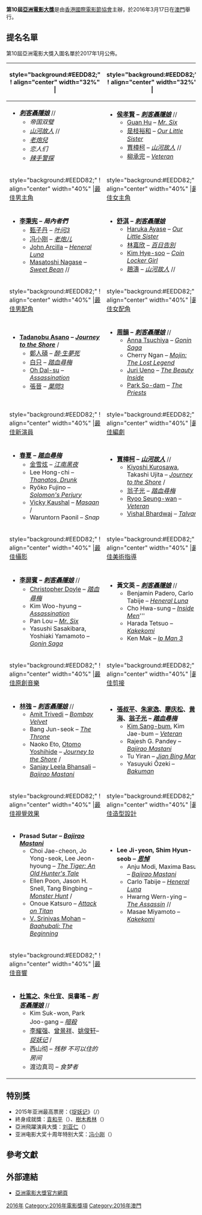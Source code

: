 {{Infobox film awards
| number = 10
| award = 亞洲電影大獎
| image = 
| caption = 官方海报
| date = 2016年3月17日
| site = [[澳門|澳門]]
| host = 
| preshow= 
| producer = 
| director = 
| network = 
| best_picture = 
| most_wins = [[刺客聶隱娘|刺客聶隱娘]]
| most_nominations = [[刺客聶隱娘|刺客聶隱娘]]
| duration = 
| ratings =
| last = [[第9屆亞洲電影大獎|第9届]]
| next = [[第11屆亞洲電影大獎|第11届]]
}}
'''第10屆[[亞洲電影大獎|亞洲電影大獎]]'''是由[[香港國際電影節協會|香港國際電影節協會]]主辦，於2016年3月17日在[[澳門|澳門]]舉行。

==提名名單==
第10屆亞洲電影大獎入圍名單於2017年1月公佈。
{| class="wikitable" align="center" |
|-
! style="background:#EEDD82;" ! align="center" width="32%" |{{tsl|en|Asian Film Award for Best Film|歷屆亞洲電影大獎最佳電影|最佳電影}}
! style="background:#EEDD82;" ! align="center" width="32%" |{{tsl|en|Asian Film Award for Best Director|歷屆亞洲電影大獎最佳導演|最佳導演}}
|-
| valign="top" |
*'''''[[刺客聶隱娘|刺客聶隱娘]]''''' {{flagicon|Taiwan}}/{{flagicon|China}}/{{flagicon|Hong Kong}}
**''帝国双璧'' {{flagicon|India}}
**''[[山河故人|山河故人]]'' {{flagicon|China}}/{{flagicon|Japan}}/{{flagicon|France}}
**''[[老炮兒|老炮兒]]'' {{flagicon|China}}
**''恋人们'' {{flagicon|Japan}}
**''[[辣手警探|辣手警探]]'' {{flagicon|South Korea}}
| valign="top" |
*'''[[侯孝賢|侯孝賢]] – ''[[刺客聶隱娘|刺客聶隱娘]]'''''  {{flagicon|Taiwan}}/{{flagicon|China}}/{{flagicon|Hong Kong}}
**[[Guan_Hu|Guan Hu]] – ''[[Mr._Six_(film)|Mr. Six]]'' {{flagicon|China}}
**[[是枝裕和|是枝裕和]] – ''[[Our_Little_Sister|Our Little Sister]]'' {{flagicon|Japan}}
**[[賈樟柯|賈樟柯]] – ''[[山河故人|山河故人]]'' {{flagicon|China}}/{{flagicon|Japan}}/{{flagicon|France}}
**[[柳承完|柳承完]] – ''[[Veteran_(2015_film)|Veteran]]'' {{flagicon|South Korea}}
|-
! style="background:#EEDD82;" ! align="center" width="40%" |[[亞洲電影大獎最佳男主角|最佳男主角]]
! style="background:#EEDD82;" ! align="center" width="40%" |[[亞洲電影大獎最佳女主角|最佳女主角]]
|-
| valign="top" |
*'''[[李秉宪|李秉宪]] – ''局內者們''''' {{flagicon|South Korea}}
**[[甄子丹|甄子丹]] – ''[[叶问3|叶问3]]'' {{flagicon|Hong Kong}}
**[[冯小刚|冯小刚]] – ''[[老炮儿|老炮儿]]'' {{flagicon|China}}
**[[John_Arcilla|John Arcilla]] – ''[[Heneral_Luna|Heneral Luna]]'' {{flagicon|Philippines}}
**[[Masatoshi_Nagase|Masatoshi Nagase]] – ''[[Sweet_Bean|Sweet Bean]]'' {{flagicon|Japan}}/{{flagicon|Germany}}/{{flagicon|France}}
| valign="top" |
*'''[[舒淇|舒淇]] – ''[[刺客聶隱娘|刺客聶隱娘]]''''' {{flagicon|Taiwan}}
**[[Haruka_Ayase|Haruka Ayase]] – ''[[Our_Little_Sister|Our Little Sister]]'' {{flagicon|Japan}}
**[[林嘉欣|林嘉欣]] – ''[[百日告別|百日告別]]'' {{flagicon|Taiwan}}
**[[Kim_Hye-soo|Kim Hye-soo]] – ''[[Coin_Locker_Girl|Coin Locker Girl]]'' {{flagicon|South Korea}}
**[[趙濤|趙濤]] – ''[[山河故人|山河故人]]'' {{flagicon|China}}/{{flagicon|Japan}}/{{flagicon|France}}
|-
! style="background:#EEDD82;" ! align="center" width="40%" |[[亞洲電影大獎最佳男配角|最佳男配角]]
! style="background:#EEDD82;" ! align="center" width="40%" |[[亞洲電影大獎最佳女配角|最佳女配角]]
|-
| valign="top" |
*'''[[Tadanobu_Asano|Tadanobu Asano]] – ''[[Journey_to_the_Shore|Journey to the Shore]]''''' {{flagicon|Japan}}/{{flagicon|France}}
**[[鄭人碩|鄭人碩]] – ''[[醉·生夢死|醉·生夢死]]'' {{flagicon|Taiwan}}
**[[白只|白只]] – ''[[踏血尋梅|踏血尋梅]]'' {{flagicon|Hong Kong}}
**[[Oh_Dal-su|Oh Dal-su]] – ''[[Assassination_(2015_film)|Assassination]]'' {{flagicon|South Korea}}
**[[張晉|張晉]] – ''[[葉問3|葉問3]]'' {{flagicon|Hong Kong}}
| valign="top" |
*'''[[周韻|周韻]] – ''[[刺客聶隱娘|刺客聶隱娘]]''''' {{flagicon|Taiwan}}/{{flagicon|China}}/{{flagicon|Hong Kong}}
**[[Anna_Tsuchiya|Anna Tsuchiya]] – ''[[Gonin_Saga|Gonin Saga]]'' {{flagicon|Japan}}
**Cherry Ngan – ''[[Mojin:_The_Lost_Legend|Mojin: The Lost Legend]]'' {{flagicon|China}}
**[[Juri_Ueno|Juri Ueno]] – ''[[The_Beauty_Inside_(2015_film)|The Beauty Inside]]'' {{flagicon|South Korea}}
**[[Park_So-dam|Park So-dam]] – ''[[The_Priests_(film)|The Priests]]'' {{flagicon|South Korea}}
|-
! style="background:#EEDD82;" ! align="center" width="40%" |[[亞洲電影大獎最佳新演員|最佳新演員]]
! style="background:#EEDD82;" ! align="center" width="40%" |[[亞洲電影大獎最佳編劇|最佳編劇]]
|-
| valign="top" |
*'''[[春夏|春夏]] – ''[[踏血尋梅|踏血尋梅]]''''' {{flagicon|Hong Kong}}
**[[金雪炫|金雪炫]] – ''[[江南黑夜|江南黑夜]]'' {{flagicon|South Korea}}
**Lee Hong-chi – ''[[Thanatos,_Drunk|Thanatos, Drunk]]'' {{flagicon|Taiwan}}
**Ryōko Fujino – ''[[Solomon's_Perjury|Solomon's Perjury]]'' {{flagicon|Japan}}
**[[Vicky_Kaushal|Vicky Kaushal]] – ''[[Masaan|Masaan]]'' {{flagicon|India}}/{{flagicon|France}}
**Waruntorn Paonil – ''Snap'' {{flagicon|Thailand}}
| valign="top" |
*'''[[賈樟柯|賈樟柯]] – ''[[山河故人|山河故人]]'''''  {{flagicon|China}}/{{flagicon|Japan}}/{{flagicon|France}}
**[[Kiyoshi_Kurosawa|Kiyoshi Kurosawa]], Takashi Ujita – ''[[Journey_to_the_Shore|Journey to the Shore]]'' {{flagicon|Japan}}/{{flagicon|France}}
**[[翁子光|翁子光]] – ''[[踏血尋梅|踏血尋梅]]'' {{flagicon|Hong Kong}}
**[[Ryoo_Seung-wan|Ryoo Seung-wan]] – ''[[Veteran_(2015_film)|Veteran]]'' {{flagicon|South Korea}}
**[[Vishal_Bhardwaj|Vishal Bhardwaj]] – ''[[Talvar_(film)|Talvar]]'' {{flagicon|India}}
|-
! style="background:#EEDD82;" ! align="center" width="40%" |[[亞洲電影大獎最佳攝影|最佳攝影]]
! style="background:#EEDD82;" ! align="center" width="40%" |[[亞洲電影大獎最佳美術指導|最佳美術指導]]
|-
| valign="top" |
*'''[[李屏賓|李屏賓]] – ''[[刺客聶隱娘|刺客聶隱娘]]'''''  {{flagicon|Taiwan}}/{{flagicon|China}}/{{flagicon|Hong Kong}}
**[[Christopher_Doyle|Christopher Doyle]] – ''[[踏血尋梅|踏血尋梅]]'' {{flagicon|Hong Kong}}
**Kim Woo-hyung – ''[[Assassination_(2015_film)|Assassination]]'' {{flagicon|South Korea}}
**Pan Lou – ''[[Mr._Six_(film)|Mr. Six]]'' {{flagicon|China}}
**Yasushi Sasakibara, Yoshiaki Yamamoto – ''[[Gonin_Saga|Gonin Saga]]'' {{flagicon|Japan}}
| valign="top" |
*'''黃文英 – ''[[刺客聶隱娘|刺客聶隱娘]]''''' {{flagicon|Taiwan}}/{{flagicon|China}}/{{flagicon|Hong Kong}}
**Benjamin Padero, Carlo Tabije – ''[[Heneral_Luna|Heneral Luna]]'' {{flagicon|Philippines}}
**Cho Hwa-sung – ''[[Inside_Men_(film)|Inside Men]]''''' {{flagicon|South Korea}}
**Harada Tetsuo – ''[[Kakekomi|Kakekomi]]'' {{flagicon|Japan}} 
**Ken Mak – ''[[Ip_Man_3|Ip Man 3]]'' {{flagicon|Hong Kong}}
|-
! style="background:#EEDD82;" ! align="center" width="40%" |[[亞洲電影大獎最佳原創音樂|最佳原創音樂]]
! style="background:#EEDD82;" ! align="center" width="40%" |[[亞洲電影大獎最佳剪接|最佳剪接]]
|-
| valign="top" |
*'''[[林強_(1964年)|林強]] – ''[[刺客聶隱娘|刺客聶隱娘]]''''' {{flagicon|Taiwan}}/{{flagicon|China}}/{{flagicon|Hong Kong}}
**[[Amit_Trivedi|Amit Trivedi]] – ''[[Bombay_Velvet|Bombay Velvet]]'' {{flagicon|India}}
**Bang Jun-seok – ''[[The_Throne_(film)|The Throne]]'' {{flagicon|South Korea}}
**Naoko Eto, [[Otomo_Yoshihide|Otomo Yoshihide]] – ''[[Journey_to_the_Shore|Journey to the Shore]]''  {{flagicon|Japan}}/{{flagicon|France}}
**[[Sanjay_Leela_Bhansali|Sanjay Leela Bhansali]] – ''[[Bajirao_Mastani|Bajirao Mastani]]'' {{flagicon|India}}
| valign="top" |
*'''[[張叔平|張叔平]]、[[朱家逸|朱家逸]]、[[廖庆松|廖庆松]]、[[黄海|黄海]]、[[翁子光|翁子光]] – ''[[踏血尋梅|踏血尋梅]]''''' {{flagicon|Hong Kong}}
**[[Kim_Sang-bum_(film_editor)|Kim Sang-bum]], Kim Jae-bum – ''[[Veteran_(2015_film)|Veteran]]'' {{flagicon|South Korea}}
**Rajesh G. Pandey – ''[[Bajirao_Mastani|Bajirao Mastani]]'' {{flagicon|India}}
**Tu Yiran – ''[[Jian_Bing_Man|Jian Bing Man]]'' {{flagicon|China}}
**Yasuyuki Ōzeki – ''[[Bakuman|Bakuman]]'' {{flagicon|Japan}}
|-
! style="background:#EEDD82;" ! align="center" width="40%" |[[亞洲電影大獎最佳視覺效果|最佳視覺效果]]
! style="background:#EEDD82;" ! align="center" width="40%" |[[亞洲電影大獎最佳造型設計|最佳造型設計]]
|-
| valign="top" |
*'''Prasad Sutar – ''[[Bajirao_Mastani|Bajirao Mastani]]''''' {{flagicon|India}}
**Choi Jae-cheon, Jo Yong-seok, Lee Jeon-hyoung – ''[[The_Tiger:_An_Old_Hunter's_Tale|The Tiger: An Old Hunter's Tale]]'' {{flagicon|South Korea}}
**Ellen Poon, Jason H. Snell, Tang Bingbing – ''[[Monster_Hunt|Monster Hunt]]'' {{flagicon|China}}/{{flagicon|Hong Kong}}
**Onoue Katsuro – ''[[Attack_on_Titan_(film)|Attack on Titan]]'' {{flagicon|Japan}}
**[[V._Srinivas_Mohan|V. Srinivas Mohan]] – ''[[Baahubali:_The_Beginning|Baahubali: The Beginning]]'' {{flagicon|India}}
| valign="top" |
*'''Lee Ji-yeon, Shim Hyun-seob – ''[[思悼|思悼]]''''' {{flagicon|South Korea}}
**Anju Modi, Maxima Basu – ''[[Bajirao_Mastani|Bajirao Mastani]]'' {{flagicon|India}}
**Carlo Tabije – ''[[Heneral_Luna|Heneral Luna]]'' {{flagicon|Philippines}}
**Hwarng Wern-ying – ''[[The_Assassin_(2015_film)|The Assassin]]'' {{flagicon|Taiwan}}/{{flagicon|China}}/{{flagicon|Hong Kong}}
**Masae Miyamoto – ''[[Kakekomi|Kakekomi]]'' {{flagicon|Japan}} 
|-
! style="background:#EEDD82;" ! align="center" width="40%" |[[亞洲電影大獎最佳音響|最佳音響]]
|-
| valign="top" |
*'''[[杜篤之|杜篤之]]、朱仕宜、吳書瑤 – ''[[刺客聶隱娘|刺客聶隱娘]]''''' {{flagicon|Taiwan}}/{{flagicon|China}}/{{flagicon|Hong Kong}}
**Kim Suk-won, Park Joo-gang – ''[[暗殺|暗殺]]'' {{flagicon|South Korea}}
**[[李耀强|李耀强]]、[[曾景祥|曾景祥]]、[[姚俊轩|姚俊轩]]– ''[[捉妖记|捉妖记]]'' {{flagicon|China}}/{{flagicon|Hong Kong}}
**西山彻 – ''残秽 不可以住的房间'' {{flagicon|Japan}}
**渡边真司 – ''食梦者'' {{flagicon|Japan}}
|}

== 特別獎 ==
*2015年亚洲最高票房：《[[捉妖记|捉妖记]]》（{{flagicon|China}}/{{flagicon|Hong Kong}}）
*終身成就獎：[[袁和平|袁和平]]（{{flagicon|Hong Kong}}）、[[樹木希林|樹木希林]]（{{flagicon|Japan}}）
*亞洲飛躍演員大獎：[[刘亚仁|刘亚仁]]（{{flagicon|South Korea}}）
*亚洲电影大奖十周年特别大奖：[[冯小刚|冯小刚]]（{{flagicon|China}}）

==參考文獻==
{{reflist}}

== 外部連結 ==
* [http://www.asianfilmawards.asia 亞洲電影大獎官方網頁] {{Wayback|url=http://www.asianfilmawards.asia/ |date=20120328173918 }}

{{亞洲電影大獎}}
[[Category:亚洲电影大奖|2016年]]
[[Category:2016年電影獎項|Category:2016年電影獎項]]
[[Category:2016年澳門|Category:2016年澳門]]